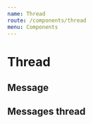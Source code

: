 ```yaml
---
name: Thread
route: /components/thread
menu: Components
---
```



# Thread

## Message

<Playground>
  <Message
    img="https://upload.wikimedia.org/wikipedia/en/9/9b/Luke_Skywalker.png"
    name="Luke Skywalker"
    message="May the force be with you"
    date={new Date()}
  />
</Playground>

## Messages thread

<Playground>
  <Thread
    messages={[
      {
        id: 'message1',
        name: 'Luke Skywalker',
        message: 'May the force be with you',
        date: new Date(),
        img: 'https://upload.wikimedia.org/wikipedia/en/9/9b/Luke_Skywalker.png',
      },
      {
        id: 'message2',
        name: 'Darth Vader',
        message: 'Luke, I am your father',
        date: new Date(),
        img: 'https://upload.wikimedia.org/wikipedia/en/7/76/Darth_Vader.jpg',
      },
      {
        id: 'message3',
        name: 'Luke Skywalker',
        message: 'Noooooooooooo !!!!!',
        date: new Date(),
        img: 'https://upload.wikimedia.org/wikipedia/en/9/9b/Luke_Skywalker.png',
      },
    ]}
    onAddMessage={console.log}
  />
</Playground>
